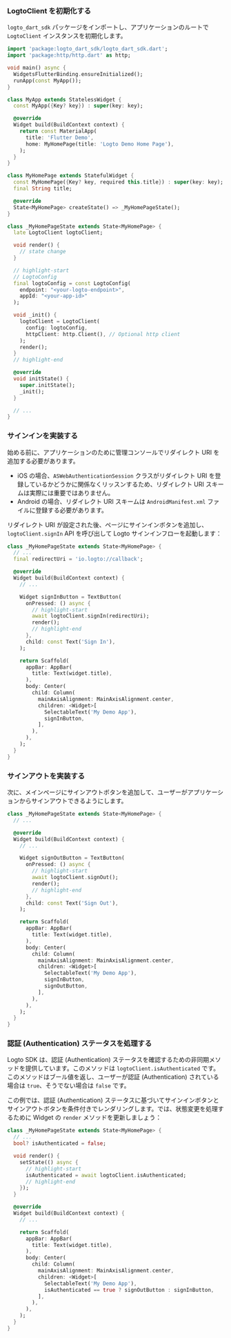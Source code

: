 
### LogtoClient を初期化する

`logto_dart_sdk` パッケージをインポートし、アプリケーションのルートで `LogtoClient` インスタンスを初期化します。

```dart title="lib/main.dart"
import 'package:logto_dart_sdk/logto_dart_sdk.dart';
import 'package:http/http.dart' as http;

void main() async {
  WidgetsFlutterBinding.ensureInitialized();
  runApp(const MyApp());
}

class MyApp extends StatelessWidget {
  const MyApp({Key? key}) : super(key: key);

  @override
  Widget build(BuildContext context) {
    return const MaterialApp(
      title: 'Flutter Demo',
      home: MyHomePage(title: 'Logto Demo Home Page'),
    );
  }
}

class MyHomePage extends StatefulWidget {
  const MyHomePage({Key? key, required this.title}) : super(key: key);
  final String title;

  @override
  State<MyHomePage> createState() => _MyHomePageState();
}

class _MyHomePageState extends State<MyHomePage> {
  late LogtoClient logtoClient;

  void render() {
    // state change
  }

  // highlight-start
  // LogtoConfig
  final logtoConfig = const LogtoConfig(
    endpoint: "<your-logto-endpoint>",
    appId: "<your-app-id>"
  );

  void _init() {
    logtoClient = LogtoClient(
      config: logtoConfig,
      httpClient: http.Client(), // Optional http client
    );
    render();
  }
  // highlight-end

  @override
  void initState() {
    super.initState();
    _init();
  }

  // ...
}
```

### サインインを実装する

<SignInFlowSummary />

始める前に、アプリケーションのために管理コンソールでリダイレクト URI を追加する必要があります。

<ConfigureRedirectUri figureSrc={redirectUriFigure} redirectUri="io.logto://callback" />

- iOS の場合、`ASWebAuthenticationSession` クラスがリダイレクト URI を登録しているかどうかに関係なくリッスンするため、リダイレクト URI スキームは実際には重要ではありません。
- Android の場合、リダイレクト URI スキームは `AndroidManifest.xml` ファイルに登録する必要があります。

リダイレクト URI が設定された後、ページにサインインボタンを追加し、`logtoClient.signIn` API を呼び出して Logto サインインフローを起動します：

```dart title="lib/main.dart"
class _MyHomePageState extends State<MyHomePage> {
  // ...
  final redirectUri = 'io.logto://callback';

  @override
  Widget build(BuildContext context) {
    // ...

    Widget signInButton = TextButton(
      onPressed: () async {
        // highlight-start
        await logtoClient.signIn(redirectUri);
        render();
        // highlight-end
      },
      child: const Text('Sign In'),
    );

    return Scaffold(
      appBar: AppBar(
        title: Text(widget.title),
      ),
      body: Center(
        child: Column(
          mainAxisAlignment: MainAxisAlignment.center,
          children: <Widget>[
            SelectableText('My Demo App'),
            signInButton,
          ],
        ),
      ),
    );
  }
}
```

### サインアウトを実装する

次に、メインページにサインアウトボタンを追加して、ユーザーがアプリケーションからサインアウトできるようにします。

```dart title="lib/main.dart"
class _MyHomePageState extends State<MyHomePage> {
  // ...

  @override
  Widget build(BuildContext context) {
    // ...

    Widget signOutButton = TextButton(
      onPressed: () async {
        // highlight-start
        await logtoClient.signOut();
        render();
        // highlight-end
      },
      child: const Text('Sign Out'),
    );

    return Scaffold(
      appBar: AppBar(
        title: Text(widget.title),
      ),
      body: Center(
        child: Column(
          mainAxisAlignment: MainAxisAlignment.center,
          children: <Widget>[
            SelectableText('My Demo App'),
            signInButton,
            signOutButton,
          ],
        ),
      ),
    );
  }
}
```

### 認証 (Authentication) ステータスを処理する

Logto SDK は、認証 (Authentication) ステータスを確認するための非同期メソッドを提供しています。このメソッドは `logtoClient.isAuthenticated` です。このメソッドはブール値を返し、ユーザーが認証 (Authentication) されている場合は `true`、そうでない場合は `false` です。

この例では、認証 (Authentication) ステータスに基づいてサインインボタンとサインアウトボタンを条件付きでレンダリングします。では、状態変更を処理するために Widget の `render` メソッドを更新しましょう：

```dart title="lib/main.dart"
class _MyHomePageState extends State<MyHomePage> {
  // ...
  bool? isAuthenticated = false;

  void render() {
    setState(() async {
      // highlight-start
      isAuthenticated = await logtoClient.isAuthenticated;
      // highlight-end
    });
  }

  @override
  Widget build(BuildContext context) {
    // ...

    return Scaffold(
      appBar: AppBar(
        title: Text(widget.title),
      ),
      body: Center(
        child: Column(
          mainAxisAlignment: MainAxisAlignment.center,
          children: <Widget>[
            SelectableText('My Demo App'),
            isAuthenticated == true ? signOutButton : signInButton,
          ],
        ),
      ),
    );
  }
}
```

<Checkpoint />
